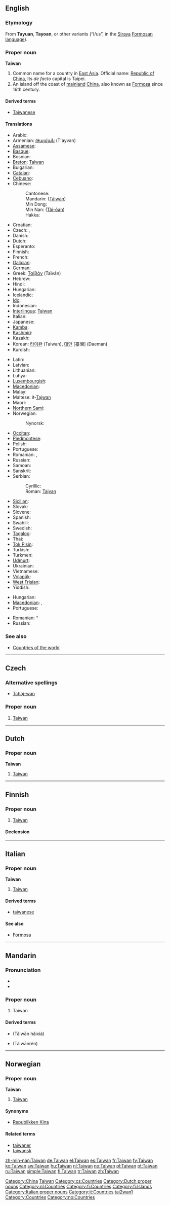 {{also|Taiwán|Taïwan|Táiwān}}
==English==

===Etymology===
From '''Tayuan''', '''Tayoan''', or other variants (“I/us”, in the [[w:Siraya people|Siraya]] [[w:Formosan languages|Formosan language]]).

===Proper noun===
{{wikipedia}}
'''Taiwan'''

# Common name for a country in [[East Asia]]. Official name: [[Republic of China]], Its ''de facto'' capital is Taipei.
# An island off the coast of [[mainland]] [[China]], also known as [[Formosa]] since 16th century.

====Derived terms====
* [[Taiwanese]]

====Translations====
{{trans-top|East Asian country}}
* Arabic: {{t|ar|تايوان|tr=taiwān|sc=Arab}}
* Armenian: [[Թայվան]] (T'ayvan)
* [[Assamese]]: {{t|as|টাইৱান|sc=Beng|xs=Assamese}}
* [[Basque]]: {{t-|eu|Taiwan|xs=Basque}}
* Bosnian: {{t-|bs|Tajvan|m}}
* [[Breton]]: [[#Breton|Taiwan]]
* Bulgarian: {{t|bg|Тайван|sc=Cyrl}}
* [[Catalan]]: {{t-|ca|Taiwan}}
* [[Cebuano]]: {{tø|ceb|Taiwan|xs=Cebuano}}
* Chinese:
*: Cantonese: {{tø|yue|台灣|sc=Hani|xs=Cantonese}}
*: Mandarin: {{zh-ts|[[臺灣]] or [[台灣]]|[[台湾]]}} ([[Táiwān]])
*: Min Dong: {{tø|cdo|Dài-uăng|xs=Min Dong}}
*: Min Nan: {{zh-ts|[[臺灣]] or [[台灣]]|[[台湾]]}} ([[Tâi-ôan]])
*: Hakka: {{tø|hak|Thòi-vàn}}
* Croatian: {{t-|hr|Tajvan|m}}
* Czech: {{t-|cs|Tchaj-wan|m}}, {{t-|cs|Taiwan|m}}
* Danish: {{t-|da|Taiwan}}
* Dutch: {{t+|nl|Taiwan}}
* Esperanto: {{t|eo|Tajvano|xs=Esperanto}}
* Finnish: {{t+|fi|Taiwan}}
* French: {{t+|fr|Taïwan|f}}
* [[Galician]]: {{t+|gl|Taiwán|xs=Galician}}
* German: {{t+|de|Taiwan}}
* Greek: [[Ταϊβάν]] (Taïván) {{f}}
* Hebrew: {{t|he|הרפובליקה הסינית|sc=Hebr}}
* Hindi: {{t|hi|ताइवान|sc=Deva|xs=Hindi}}
* Hungarian: {{t+|hu|Tajvan}}
* Icelandic: {{t|is|Tævan}}
* [[Ido]]: {{t-|io|Taiwan|xs=Ido}}
* Indonesian: {{t-|id|Taiwan|xs=Indonesian}}
* [[Interlingua]]: [[#Interlingua|Taiwan]]
* Italian: {{t-|it|Taiwan}}
* Japanese: {{t-|ja|台湾|tr=[[たいわん]], Taiwan|sc=Jpan}}
* [[Kamba]]: {{tø|kam|Taiwan}}
* [[Kashmiri]]: {{t|ks|तैवान|sc=Deva|xs=Kashmiri}}
* Kazakh: {{t|kk|Тайуан|sc=Cyrl|xs=Kazakh}}
* Korean: [[타이완]] (Taiwan), [[대만]] [臺灣] (Daeman)
* Kurdish: {{t|ku|Taywan}}
{{trans-mid}}
* Latin: {{t|la|Taivania}}
* Latvian: {{t|lv|Taivāna|xs=Latvian}}
* Lithuanian: {{t|lt|Taivanas|xs=Lithuanian}}
* Luhya: {{tø|luy|Taiwan}}
* [[Luxembourgish]]: {{t-|lb|Taiwan|xs=Luxembourgish}}
* [[Macedonian]]: {{t-|mk|Тајван|tr=Tájvan|sc=Cyrl|xs=Macedonian}}
* Malay: {{t-|ms|Taiwan|xs=Malay}}
* Maltese: it-[[Tajwan]]
* Maori: {{t|mi|Taiwana|xs=Maori}}
* [[Northern Sami]]: {{tø|se|Taiwan|xs=Northern Sami}}
* Norwegian: {{t+|no|Taiwan}}
*: Nynorsk: {{t+|no|Taiwan}}
* [[Occitan]]: {{t-|oc|Taiwan|xs=Occitan}}
* [[Piedmontese]]: {{tø|pms|Taiwan|xs=Piedmontese}}
* Polish: {{t+|pl|Tajwan}}
* Portuguese: {{t+|pt|Taiwan|f}}
* Romanian: {{t|ro|Taivan}}, {{t-|ro|Taiwan|n}}
* Russian: {{t+|ru|Тайвань|m|tr=Tajván’|sc=Cyrl}}
* Samoan: {{t|sm|Tailani|xs=Samoan}}
* Sanskrit: {{t|sa|तैवान|sc=Deva|xs=Sanskrit}}
* Serbian:
*: Cyrillic: {{t-|sr|Тајван|m|sc=Cyrl}}
*: Roman: [[Tajvan#Serbian|Tajvan]] {{m}}
* [[Sicilian]]: {{t-|scn|Taiwan|xs=Sicilian}}
* Slovak: {{t-|sk|Taiwan}}
* Slovene: {{t+|sl|Tajvan}}
* Spanish: {{t+|es|Taiwán}}
* Swahili: {{t|sw|Taiwani}}
* Swedish: {{t-|sv|Taiwan}}
* [[Tagalog]]: {{t-|tl|Taiwan|xs=Tagalog}}
* Thai: {{t|th|ไต้หวัน|tr=dtâiwăn|xs=Thai}}
* [[Tok Pisin]]: {{t-|tpi|Taiwan|xs=Tok Pisin}}
* Turkish: {{t+|tr|Tayvan|sc=Thai}}
* Turkmen: {{t|tk|Taýwan|xs=Turkmen}}
* [[Udmurt]]: {{tø|udm|Тайвань|sc=Cyrl|xs=Udmurt}}
* Ukrainian: {{t-|uk|Тайвань|sc=Cyrl|xs=Ukrainian}}
* Vietnamese: {{t|vi|Đài Loan|xs=Vietnamese}}
* [[Volapük]]: {{t|vo|Tayvän|xs=Volapük}}
* [[West Frisian]]: {{t+|fy|Taiwan|xs=West Frisian}}
* Yiddish: {{t|yi|טייוואן|tr=tayvan|sc=Hebr|xs=Yiddish}}
{{trans-bottom}}

{{trans-top|East Asian island}}
* Hungarian: {{t+|hu|Tajvan}}
* [[Macedonian]]: {{t-|mk|Тајван|m|tr=Tájvan|sc=Cyrl|xs=Macedonian}},  {{t|mk|Формоза|f|tr=Formóza|sc=Cyrl|xs=Macedonian}}
* Portuguese: {{t+|pt|Formosa|f}}
{{trans-mid}}
* Romanian: {{t|ro|Formosaf|f}} †
* Russian: {{t|ru|Формоза|f|tr=Formóza|sc=Cyrl}}
{{trans-bottom}}

===See also===
* [[Appendix:Countries of the world|Countries of the world]]

[[Category:China]]
[[Category:Taiwan| Taiwan]]

----

==Czech==

===Alternative spellings===
* [[Tchaj-wan]]

===Proper noun===
{{cs-proper noun|g=m}}

# [[#English|Taiwan]]

[[Category:cs:Countries]]

----

==Dutch==

===Proper noun===
'''Taiwan'''

# [[#English|Taiwan]]

[[Category:Dutch proper nouns]]
[[Category:nl:Countries]]

----

==Finnish==
{{wikipedia|lang=fi}}

===Proper noun===
{{infl|fi|proper noun|sort=Taivan}}

# [[#English|Taiwan]]

====Declension====
{{fi-decl-tuoli|Taiwan|np=1}}

[[Category:fi:Countries]]
[[Category:fi:Islands]]

----

==Italian==
{{wikipedia|lang=it}}

===Proper noun===
'''Taiwan''' {{m}}

# [[#English|Taiwan]]

====Derived terms====
* [[taiwanese]]

====See also====
* [[Formosa#Italian|Formosa]]

[[Category:Italian proper nouns]]
[[Category:it:Countries]]

----

==Mandarin==
{{zh-forms|[[台湾]]|[[臺灣]] or [[台灣]]}}

===Pronunciation===
* {{audio|Zh-Taiwan.ogg|audio}}
* {{IPA|[ tʰai˧˥uan˥˥ ]|lang=cmn}}

===Proper noun===
{{cmn-noun|p|pin=Táiwān|pint=tai2wan1|tra=[[臺灣]] or [[台灣]]|sim=台湾}}

# Taiwan

====Derived terms====
* {{zh-ts|台灣海峽|台湾海峡}} (Táiwān hǎixiá)
* {{zh-ts|台灣人|台湾人}} (Táiwānrén)

[[Category:Mandarin entries with audio links|tai2wan1]]

----

==Norwegian==

===Proper noun===
'''Taiwan'''

# [[#English|Taiwan]]

====Synonyms====
* [[Republikken Kina]]

====Related terms====
* [[taiwaner]]
* [[taiwansk]]

[[Category:Countries]]
[[Category:no:Countries]]

[[zh-min-nan:Taiwan]]
[[de:Taiwan]]
[[el:Taiwan]]
[[es:Taiwan]]
[[fr:Taiwan]]
[[fy:Taiwan]]
[[ko:Taiwan]]
[[sw:Taiwan]]
[[hu:Taiwan]]
[[nl:Taiwan]]
[[no:Taiwan]]
[[pl:Taiwan]]
[[pt:Taiwan]]
[[ru:Taiwan]]
[[simple:Taiwan]]
[[fi:Taiwan]]
[[tr:Taiwan]]
[[zh:Taiwan]]